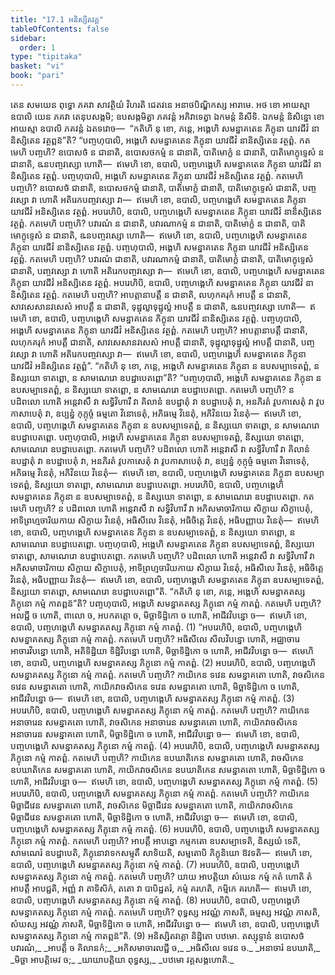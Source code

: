 ```yaml
---
title: "17.1 អនិស្សិតវគ្គ"
tableOfContents: false
sidebar:
  order: 1
type: "tipitaka"
basket: "vi"
book: "pari"
---
```



<DynamicBreadcrumb />

<Division number="417" book="pari">

<Paragraph number="1939" book="pari">
តេន សមយេន ពុទ្ធោ ភគវា សាវត្ថិយំ វិហរតិ ជេតវនេ អនាថបិណ្ឌិកស្ស អារាមេ. អថ ខោ អាយស្មា ឧបាលិ យេន ភគវា តេនុបសង្កមិ; ឧបសង្កមិត្វា ភគវន្តំ អភិវាទេត្វា ឯកមន្តំ និសីទិ. ឯកមន្តំ និសិន្នោ ខោ អាយស្មា ឧបាលិ ភគវន្តំ ឯតទវោច—  “កតិហិ នុ ខោ, ភន្តេ, អង្គេហិ សមន្នាគតេន ភិក្ខុនា យាវជីវំ នានិស្សិតេន វត្ថព្ពន៑”តិ?
</Paragraph>

<Paragraph number="1940" book="pari">
“បញ្ចហុបាលិ, អង្គេហិ សមន្នាគតេន ភិក្ខុនា យាវជីវំ នានិស្សិតេន វត្ថព្ពំ. កតមេហិ បញ្ចហិ? ឧបោសថំ ន ជានាតិ, ឧបោសថកម្មំ ន ជានាតិ, បាតិមោក្ខំ ន ជានាតិ, បាតិមោក្ខុទ្ទេសំ ន ជានាតិ, ឩនបញ្ចវស្សោ ហោតិ—  ឥមេហិ ខោ, ឧបាលិ, បញ្ចហង្គេហិ សមន្នាគតេន ភិក្ខុនា យាវជីវំ នានិស្សិតេន វត្ថព្ពំ. បញ្ចហុបាលិ, អង្គេហិ សមន្នាគតេន ភិក្ខុនា យាវជីវំ អនិស្សិតេន វត្ថព្ពំ. កតមេហិ បញ្ចហិ? ឧបោសថំ ជានាតិ, ឧបោសថកម្មំ ជានាតិ, បាតិមោក្ខំ ជានាតិ, បាតិមោក្ខុទ្ទេសំ ជានាតិ, បញ្ចវស្សោ វា ហោតិ អតិរេកបញ្ចវស្សោ វា—  ឥមេហិ ខោ, ឧបាលិ, បញ្ចហង្គេហិ សមន្នាគតេន ភិក្ខុនា យាវជីវំ អនិស្សិតេន វត្ថព្ពំ.
</Paragraph>

<Paragraph number="1941" book="pari">
អបរេហិបិ, ឧបាលិ, បញ្ចហង្គេហិ សមន្នាគតេន ភិក្ខុនា យាវជីវំ នានិស្សិតេន វត្ថព្ពំ. កតមេហិ បញ្ចហិ? បវារណំ ន ជានាតិ, បវារណាកម្មំ ន ជានាតិ, បាតិមោក្ខំ ន ជានាតិ, បាតិមោក្ខុទ្ទេសំ ន ជានាតិ, ឩនបញ្ចវស្សោ ហោតិ—  ឥមេហិ ខោ, ឧបាលិ, បញ្ចហង្គេហិ សមន្នាគតេន ភិក្ខុនា យាវជីវំ នានិស្សិតេន វត្ថព្ពំ. បញ្ចហុបាលិ, អង្គេហិ សមន្នាគតេន ភិក្ខុនា យាវជីវំ អនិស្សិតេន វត្ថព្ពំ. កតមេហិ បញ្ចហិ? បវារណំ ជានាតិ, បវារណាកម្មំ ជានាតិ, បាតិមោក្ខំ ជានាតិ, បាតិមោក្ខុទ្ទេសំ ជានាតិ, បញ្ចវស្សោ វា ហោតិ អតិរេកបញ្ចវស្សោ វា—  ឥមេហិ ខោ, ឧបាលិ, បញ្ចហង្គេហិ សមន្នាគតេន ភិក្ខុនា យាវជីវំ អនិស្សិតេន វត្ថព្ពំ.
</Paragraph>

<Paragraph number="1942" book="pari">
អបរេហិបិ, ឧបាលិ, បញ្ចហង្គេហិ សមន្នាគតេន ភិក្ខុនា យាវជីវំ នានិស្សិតេន វត្ថព្ពំ. កតមេហិ បញ្ចហិ? អាបត្តានាបត្តឹ ន ជានាតិ, លហុកគរុកំ អាបត្តឹ ន ជានាតិ, សាវសេសានវសេសំ អាបត្តឹ ន ជានាតិ, ទុដ្ឋុល្លាទុដ្ឋុល្លំ អាបត្តឹ ន ជានាតិ, ឩនបញ្ចវស្សោ ហោតិ—  ឥមេហិ ខោ, ឧបាលិ, បញ្ចហង្គេហិ សមន្នាគតេន ភិក្ខុនា យាវជីវំ នានិស្សិតេន វត្ថព្ពំ. បញ្ចហុបាលិ, អង្គេហិ សមន្នាគតេន ភិក្ខុនា យាវជីវំ អនិស្សិតេន វត្ថព្ពំ. កតមេហិ បញ្ចហិ? អាបត្តានាបត្តឹ ជានាតិ, លហុកគរុកំ អាបត្តឹ ជានាតិ, សាវសេសានវសេសំ អាបត្តឹ ជានាតិ, ទុដ្ឋុល្លាទុដ្ឋុល្លំ អាបត្តឹ ជានាតិ, បញ្ចវស្សោ វា ហោតិ អតិរេកបញ្ចវស្សោ វា—  ឥមេហិ ខោ, ឧបាលិ, បញ្ចហង្គេហិ សមន្នាគតេន ភិក្ខុនា យាវជីវំ អនិស្សិតេន វត្ថព្ពំ”.
</Paragraph>

</Division>
<Division number="418" book="pari">

<Paragraph number="1943" book="pari">
“កតិហិ នុ ខោ, ភន្តេ, អង្គេហិ សមន្នាគតេន ភិក្ខុនា ន ឧបសម្បាទេតព្ពំ, ន និស្សយោ ទាតព្ពោ, ន សាមណេរោ ឧបដ្ឋាបេតព្ពោ”តិ?
</Paragraph>

<Paragraph number="1944" book="pari">
“បញ្ចហុបាលិ, អង្គេហិ សមន្នាគតេន ភិក្ខុនា ន ឧបសម្បាទេតព្ពំ, ន និស្សយោ ទាតព្ពោ, ន សាមណេរោ ឧបដ្ឋាបេតព្ពោ. កតមេហិ បញ្ចហិ? ន បដិពលោ ហោតិ អន្តេវាសឹ វា សទ្ធិវិហារឹ វា គិលានំ ឧបដ្ឋាតុំ វា ឧបដ្ឋាបេតុំ វា, អនភិរតំ វូបកាសេតុំ វា វូបកាសាបេតុំ វា, ឧប្បន្នំ កុក្កុច្ចំ ធម្មតោ វិនោទេតុំ, អភិធម្មេ វិនេតុំ, អភិវិនយេ វិនេតុំ—  ឥមេហិ ខោ, ឧបាលិ, បញ្ចហង្គេហិ សមន្នាគតេន ភិក្ខុនា ន ឧបសម្បាទេតព្ពំ, ន និស្សយោ ទាតព្ពោ, ន សាមណេរោ ឧបដ្ឋាបេតព្ពោ. បញ្ចហុបាលិ, អង្គេហិ សមន្នាគតេន ភិក្ខុនា ឧបសម្បាទេតព្ពំ, និស្សយោ ទាតព្ពោ, សាមណេរោ ឧបដ្ឋាបេតព្ពោ. កតមេហិ បញ្ចហិ? បដិពលោ ហោតិ អន្តេវាសឹ វា សទ្ធិវិហារឹ វា គិលានំ ឧបដ្ឋាតុំ វា ឧបដ្ឋាបេតុំ វា, អនភិរតំ វូបកាសេតុំ វា វូបកាសាបេតុំ វា, ឧប្បន្នំ កុក្កុច្ចំ ធម្មតោ វិនោទេតុំ, អភិធម្មេ វិនេតុំ, អភិវិនយេ វិនេតុំ—  ឥមេហិ ខោ, ឧបាលិ, បញ្ចហង្គេហិ សមន្នាគតេន ភិក្ខុនា ឧបសម្បាទេតព្ពំ, និស្សយោ ទាតព្ពោ, សាមណេរោ ឧបដ្ឋាបេតព្ពោ.
</Paragraph>

<Paragraph number="1945" book="pari">
អបរេហិបិ, ឧបាលិ, បញ្ចហង្គេហិ សមន្នាគតេន ភិក្ខុនា ន ឧបសម្បាទេតព្ពំ, ន និស្សយោ ទាតព្ពោ, ន សាមណេរោ ឧបដ្ឋាបេតព្ពោ. កតមេហិ បញ្ចហិ? ន បដិពលោ ហោតិ អន្តេវាសឹ វា សទ្ធិវិហារឹ វា អភិសមាចារិកាយ សិក្ខាយ សិក្ខាបេតុំ, អាទិព្រហ្មចារិយកាយ សិក្ខាយ វិនេតុំ, អធិសីលេ វិនេតុំ, អធិចិត្តេ វិនេតុំ, អធិបញ្ញាយ វិនេតុំ—  ឥមេហិ ខោ, ឧបាលិ, បញ្ចហង្គេហិ សមន្នាគតេន ភិក្ខុនា ន ឧបសម្បាទេតព្ពំ, ន និស្សយោ ទាតព្ពោ, ន សាមណេរោ ឧបដ្ឋាបេតព្ពោ. បញ្ចហុបាលិ, អង្គេហិ សមន្នាគតេន ភិក្ខុនា ឧបសម្បាទេតព្ពំ, និស្សយោ ទាតព្ពោ, សាមណេរោ ឧបដ្ឋាបេតព្ពោ. កតមេហិ បញ្ចហិ? បដិពលោ ហោតិ អន្តេវាសឹ វា សទ្ធិវិហារឹ វា អភិសមាចារិកាយ សិក្ខាយ សិក្ខាបេតុំ, អាទិព្រហ្មចារិយកាយ សិក្ខាយ វិនេតុំ, អធិសីលេ វិនេតុំ, អធិចិត្តេ វិនេតុំ, អធិបញ្ញាយ វិនេតុំ—  ឥមេហិ ខោ, ឧបាលិ, បញ្ចហង្គេហិ សមន្នាគតេន ភិក្ខុនា ឧបសម្បាទេតព្ពំ, និស្សយោ ទាតព្ពោ, សាមណេរោ ឧបដ្ឋាបេតព្ពោ”តិ.
</Paragraph>

</Division>
<Division number="419" book="pari">

<Paragraph number="1946" book="pari">
“កតិហិ នុ ខោ, ភន្តេ, អង្គេហិ សមន្នាគតស្ស ភិក្ខុនោ កម្មំ កាតព្ពន៑”តិ?
</Paragraph>

<Paragraph number="1947" book="pari">
បញ្ចហុបាលិ, អង្គេហិ សមន្នាគតស្ស ភិក្ខុនោ កម្មំ កាតព្ពំ. កតមេហិ បញ្ចហិ? អលជ្ជី ច ហោតិ, ពាលោ ច, អបកតត្តោ ច, មិច្ឆាទិដ្ឋិកោ ច ហោតិ, អាជីវវិបន្នោ ច—  ឥមេហិ ខោ, ឧបាលិ, បញ្ចហង្គេហិ សមន្នាគតស្ស ភិក្ខុនោ កម្មំ កាតព្ពំ. (1)
</Paragraph>

<Paragraph number="1948" book="pari">
“អបរេហិបិ, ឧបាលិ, បញ្ចហង្គេហិ សមន្នាគតស្ស ភិក្ខុនោ កម្មំ កាតព្ពំ. កតមេហិ បញ្ចហិ? អធិសីលេ សីលវិបន្នោ ហោតិ, អជ្ឈាចារេ អាចារវិបន្នោ ហោតិ, អតិទិដ្ឋិយា ទិដ្ឋិវិបន្នោ ហោតិ, មិច្ឆាទិដ្ឋិកោ ច ហោតិ, អាជីវវិបន្នោ ច—  ឥមេហិ ខោ, ឧបាលិ, បញ្ចហង្គេហិ សមន្នាគតស្ស ភិក្ខុនោ កម្មំ កាតព្ពំ. (2)
</Paragraph>

<Paragraph number="1949" book="pari">
អបរេហិបិ, ឧបាលិ, បញ្ចហង្គេហិ សមន្នាគតស្ស ភិក្ខុនោ កម្មំ កាតព្ពំ. កតមេហិ បញ្ចហិ? កាយិកេន ទវេន សមន្នាគតោ ហោតិ, វាចសិកេន ទវេន សមន្នាគតោ ហោតិ, កាយិកវាចសិកេន ទវេន សមន្នាគតោ ហោតិ, មិច្ឆាទិដ្ឋិកោ ច ហោតិ, អាជីវវិបន្នោ ច—  ឥមេហិ ខោ, ឧបាលិ, បញ្ចហង្គេហិ សមន្នាគតស្ស ភិក្ខុនោ កម្មំ កាតព្ពំ. (3)
</Paragraph>

<Paragraph number="1950" book="pari">
អបរេហិបិ, ឧបាលិ, បញ្ចហង្គេហិ សមន្នាគតស្ស ភិក្ខុនោ កម្មំ កាតព្ពំ. កតមេហិ បញ្ចហិ? កាយិកេន អនាចារេន សមន្នាគតោ ហោតិ, វាចសិកេន អនាចារេន សមន្នាគតោ ហោតិ, កាយិកវាចសិកេន អនាចារេន សមន្នាគតោ ហោតិ, មិច្ឆាទិដ្ឋិកោ ច ហោតិ, អាជីវវិបន្នោ ច—  ឥមេហិ ខោ, ឧបាលិ, បញ្ចហង្គេហិ សមន្នាគតស្ស ភិក្ខុនោ កម្មំ កាតព្ពំ. (4)
</Paragraph>

<Paragraph number="1951" book="pari">
អបរេហិបិ, ឧបាលិ, បញ្ចហង្គេហិ សមន្នាគតស្ស ភិក្ខុនោ កម្មំ កាតព្ពំ. កតមេហិ បញ្ចហិ? កាយិកេន ឧបឃាតិកេន សមន្នាគតោ ហោតិ, វាចសិកេន ឧបឃាតិកេន សមន្នាគតោ ហោតិ, កាយិកវាចសិកេន ឧបឃាតិកេន សមន្នាគតោ ហោតិ, មិច្ឆាទិដ្ឋិកោ ច ហោតិ, អាជីវវិបន្នោ ច—  ឥមេហិ ខោ, ឧបាលិ, បញ្ចហង្គេហិ សមន្នាគតស្ស ភិក្ខុនោ កម្មំ កាតព្ពំ. (5)
</Paragraph>

<Paragraph number="1952" book="pari">
អបរេហិបិ, ឧបាលិ, បញ្ចហង្គេហិ សមន្នាគតស្ស ភិក្ខុនោ កម្មំ កាតព្ពំ. កតមេហិ បញ្ចហិ? កាយិកេន មិច្ឆាជីវេន សមន្នាគតោ ហោតិ, វាចសិកេន មិច្ឆាជីវេន សមន្នាគតោ ហោតិ, កាយិកវាចសិកេន មិច្ឆាជីវេន សមន្នាគតោ ហោតិ, មិច្ឆាទិដ្ឋិកោ ច ហោតិ, អាជីវវិបន្នោ ច—  ឥមេហិ ខោ, ឧបាលិ, បញ្ចហង្គេហិ សមន្នាគតស្ស ភិក្ខុនោ កម្មំ កាតព្ពំ. (6)
</Paragraph>

<Paragraph number="1953" book="pari">
អបរេហិបិ, ឧបាលិ, បញ្ចហង្គេហិ សមន្នាគតស្ស ភិក្ខុនោ កម្មំ កាតព្ពំ. កតមេហិ បញ្ចហិ? អាបត្តឹ អាបន្នោ កម្មកតោ ឧបសម្បាទេតិ, និស្សយំ ទេតិ, សាមណេរំ ឧបដ្ឋាបេតិ, ភិក្ខុនោវាទកសម្មុតឹ សាទិយតិ, សម្មតោបិ ភិក្ខុនិយោ ឱវទតិ—  ឥមេហិ ខោ, ឧបាលិ, បញ្ចហង្គេហិ សមន្នាគតស្ស ភិក្ខុនោ កម្មំ កាតព្ពំ. (7)
</Paragraph>

<Paragraph number="1954" book="pari">
អបរេហិបិ, ឧបាលិ, បញ្ចហង្គេហិ សមន្នាគតស្ស ភិក្ខុនោ កម្មំ កាតព្ពំ. កតមេហិ បញ្ចហិ? យាយ អាបត្តិយា សំឃេន កម្មំ កតំ ហោតិ តំ អាបត្តឹ អាបជ្ជតិ, អញ្ញំ វា តាទិសិកំ, តតោ វា បាបិដ្ឋតរំ, កម្មំ គរហតិ, កម្មិកេ គរហតិ—  ឥមេហិ ខោ, ឧបាលិ, បញ្ចហង្គេហិ សមន្នាគតស្ស ភិក្ខុនោ កម្មំ កាតព្ពំ. (8)
</Paragraph>

<Paragraph number="1955" book="pari">
អបរេហិបិ, ឧបាលិ, បញ្ចហង្គេហិ សមន្នាគតស្ស ភិក្ខុនោ កម្មំ កាតព្ពំ. កតមេហិ បញ្ចហិ? ពុទ្ធស្ស អវណ្ណំ ភាសតិ, ធម្មស្ស អវណ្ណំ ភាសតិ, សំឃស្ស អវណ្ណំ ភាសតិ, មិច្ឆាទិដ្ឋិកោ ច ហោតិ, អាជីវវិបន្នោ ច—  ឥមេហិ ខោ, ឧបាលិ, បញ្ចហង្គេហិ សមន្នាគតស្ស ភិក្ខុនោ កម្មំ កាតព្ពន៑”តិ. (9)

</Paragraph>
</Division>

<Paragraph number="1956" type="center" book="pari">
អនិស្សិតវគ្គោ និដ្ឋិតោ បឋមោ.



</Paragraph>

<Paragraph number="1957" type="center" book="pari">
តស្សុទ្ទានំ


</Paragraph>

<Paragraph number="1958" type="verses" book="pari">
ឧបោសថំ បវារណំ,_  
_អាបត្តិ ច គិលានកំ;_  
_អភិសមាចារលជ្ជី ច,_  
_អធិសីលេ ទវេន ច._  

</Paragraph>

<Paragraph number="1959" type="verses" book="pari">
_អនាចារំ ឧបឃាតិ,_  
_មិច្ឆា អាបត្តិមេវ ច;_  
_យាយាបត្តិយា ពុទ្ធស្ស,_  
_បឋមោ វគ្គសង្គហោតិ._
</Paragraph>